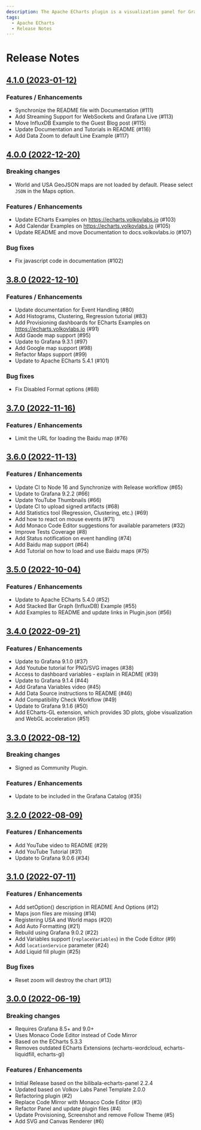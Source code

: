 ```yaml
---
description: The Apache ECharts plugin is a visualization panel for Grafana that allows you to incorporate popular Apache ECharts libraries into your Grafana dashboard.
tags:
  - Apache ECharts
  - Release Notes
---
```


# Release Notes

## [4.1.0 (2023-01-12)](https://github.com/VolkovLabs/volkovlabs-echarts-panel/releases/tag/v4.1.0)

### Features / Enhancements

- Synchronize the README file with Documentation (#111)
- Add Streaming Support for WebSockets and Grafana Live (#113)
- Move InfluxDB Example to the Guest Blog post (#115)
- Update Documentation and Tutorials in README (#116)
- Add Data Zoom to default Line Example (#117)

## [4.0.0 (2022-12-20)](https://github.com/VolkovLabs/volkovlabs-echarts-panel/releases/tag/v4.0.0)

### Breaking changes

- World and USA GeoJSON maps are not loaded by default. Please select `JSON` in the Maps option.

### Features / Enhancements

- Update ECharts Examples on https://echarts.volkovlabs.io (#103)
- Add Calendar Examples on https://echarts.volkovlabs.io (#105)
- Update README and move Documentation to docs.volkovlabs.io (#107)

### Bug fixes

- Fix javascript code in documentation (#102)

## [3.8.0 (2022-12-10)](https://github.com/VolkovLabs/volkovlabs-echarts-panel/releases/tag/v3.8.0)

### Features / Enhancements

- Update documentation for Event Handling (#80)
- Add Histograms, Clustering, Regression tutorial (#83)
- Add Provisioning dashboards for ECharts Examples on https://echarts.volkovlabs.io (#91)
- Add Gaode map support (#95)
- Update to Grafana 9.3.1 (#97)
- Add Google map support (#98)
- Refactor Maps support (#99)
- Update to Apache ECharts 5.4.1 (#101)

### Bug fixes

- Fix Disabled Format options (#88)

## [3.7.0 (2022-11-16)](https://github.com/VolkovLabs/volkovlabs-echarts-panel/releases/tag/v3.7.0)

### Features / Enhancements

- Limit the URL for loading the Baidu map (#76)

## [3.6.0 (2022-11-13)](https://github.com/VolkovLabs/volkovlabs-echarts-panel/releases/tag/v3.6.0)

### Features / Enhancements

- Update CI to Node 16 and Synchronize with Release workflow (#65)
- Update to Grafana 9.2.2 (#66)
- Update YouTube Thumbnails (#66)
- Update CI to upload signed artifacts (#68)
- Add Statistics tool (Regression, Clustering, etc.) (#69)
- Add how to react on mouse events (#71)
- Add Monaco Code Editor suggestions for available parameters (#32)
- Improve Tests Coverage (#8)
- Add Status notification on event handling (#74)
- Add Baidu map support (#64)
- Add Tutorial on how to load and use Baidu maps (#75)

## [3.5.0 (2022-10-04)](https://github.com/VolkovLabs/volkovlabs-echarts-panel/releases/tag/v3.5.0)

### Features / Enhancements

- Update to Apache ECharts 5.4.0 (#52)
- Add Stacked Bar Graph (InfluxDB) Example (#55)
- Add Examples to README and update links in Plugin.json (#56)

## [3.4.0 (2022-09-21)](https://github.com/VolkovLabs/volkovlabs-echarts-panel/releases/tag/v3.4.0)

### Features / Enhancements

- Update to Grafana 9.1.0 (#37)
- Add Youtube tutorial for PNG/SVG images (#38)
- Access to dashboard variables - explain in README (#39)
- Update to Grafana 9.1.4 (#44)
- Add Grafana Variables video (#45)
- Add Data Source instructions to README (#46)
- Add Compatibility Check Workflow (#49)
- Update to Grafana 9.1.6 (#50)
- Add ECharts-GL extension, which provides 3D plots, globe visualization and WebGL acceleration (#51)

## [3.3.0 (2022-08-12)](https://github.com/VolkovLabs/volkovlabs-echarts-panel/releases/tag/v3.3.0)

### Breaking changes

- Signed as Community Plugin.

### Features / Enhancements

- Update to be included in the Grafana Catalog (#35)

## [3.2.0 (2022-08-09)](https://github.com/VolkovLabs/volkovlabs-echarts-panel/releases/tag/v3.2.0)

### Features / Enhancements

- Add YouTube video to README (#29)
- Add YouTube Tutorial (#31)
- Update to Grafana 9.0.6 (#34)

## [3.1.0 (2022-07-11)](https://github.com/VolkovLabs/volkovlabs-echarts-panel/releases/tag/v3.1.0)

### Features / Enhancements

- Add setOption() description in README And Options (#12)
- Maps json files are missing (#14)
- Registering USA and World maps (#20)
- Add Auto Formatting (#21)
- Rebuild using Grafana 9.0.2 (#22)
- Add Variables support (`replaceVariables`) in the Code Editor (#9)
- Add `locationService` parameter (#24)
- Add Liquid fill plugin (#25)

### Bug fixes

- Reset zoom will destroy the chart (#13)

## [3.0.0 (2022-06-19)](https://github.com/VolkovLabs/volkovlabs-echarts-panel/releases/tag/v3.0.0)

### Breaking changes

- Requires Grafana 8.5+ and 9.0+
- Uses Monaco Code Editor instead of Code Mirror
- Based on the ECharts 5.3.3
- Removes outdated ECharts Extensions (echarts-wordcloud, echarts-liquidfill, echarts-gl)

### Features / Enhancements

- Initial Release based on the bilibala-echarts-panel 2.2.4
- Updated based on Volkov Labs Panel Template 2.0.0
- Refactoring plugin (#2)
- Replace Code Mirror with Monaco Code Editor (#3)
- Refactor Panel and update plugin files (#4)
- Update Provisioning, Screenshot and remove Follow Theme (#5)
- Add SVG and Canvas Renderer (#6)

